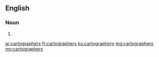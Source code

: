 ==English==

===Noun===
{{head|en}}
# {{plural of|cartographer}}

[[ar:cartographers]]
[[fr:cartographers]]
[[ku:cartographers]]
[[mg:cartographers]]
[[my:cartographers]]